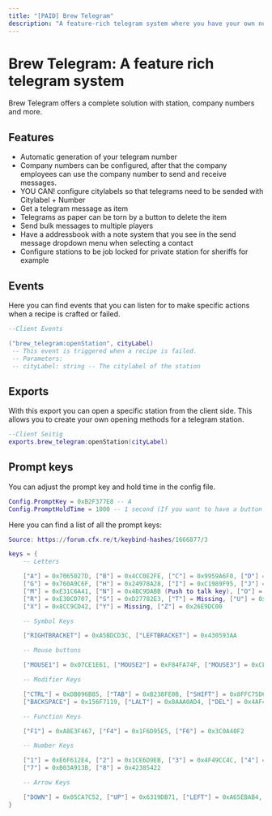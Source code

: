 ```yaml
---
title: "[PAID] Brew Telegram"
description: "A feature-rich telegram system where you have your own number to send and receive messages. Company numbers can also be configured."
---
```


# Brew Telegram: A feature rich telegram system

Brew Telegram offers a complete solution with station, company numbers and more.


## Features

- Automatic generation of your telegram number
- Company numbers can be configured, after that the company employees can use the company number to send and receive messages.
- YOU CAN! configure citylabels so that telegrams need to be sended with Citylabel + Number
- Get a telegram message as item
- Telegrams as paper can be torn by a button to delete the item
- Send bulk messages to multiple players
- Have a addressbook with a note system that you see in the send message dropdown menu when selecting a contact
- Configure stations to be job locked for private station for sheriffs for example

## Events

Here you can find events that you can listen for to make specific actions when a recipe is crafted or failed.
```lua
--Client Events

("brew_telegram:openStation", cityLabel)
 -- This event is triggered when a recipe is failed.
 -- Parameters:
 -- cityLabel: string -- The citylabel of the station


```

## Exports

With this export you can open a specific station from the client side. This allows you to create your own opening methods for a telegram station.
```lua
--Client Seitig
exports.brew_telegram:openStation(cityLabel)
```

## Prompt keys

You can adjust the prompt key and hold time in the config file.

```lua
Config.PromptKey = 0xB2F377E8 -- A
Config.PromptHoldTime = 1000 -- 1 second (If you want to have a button and not a hold event, set this to 0)
```

Here you can find a list of all the prompt keys:

```lua
Source: https://forum.cfx.re/t/keybind-hashes/1666877/3

keys = {
    -- Letters

    ["A"] = 0x7065027D, ["B"] = 0x4CC0E2FE, ["C"] = 0x9959A6F0, ["D"] = 0xB4E465B4, ["E"] = 0xCEFD9220, ["F"] = 0xB2F377E8,
    ["G"] = 0x760A9C6F, ["H"] = 0x24978A28, ["I"] = 0xC1989F95, ["J"] = 0xF3830D8E, ["K"] = Missing, ["L"] = 0x80F28E95,
    ["M"] = 0xE31C6A41, ["N"] = 0x4BC9DABB (Push to talk key), ["O"] = 0xF1301666, ["P"] = 0xD82E0BD2, ["Q"] = 0xDE794E3E,
    ["R"] = 0xE30CD707, ["S"] = 0xD27782E3, ["T"] = Missing, ["U"] = 0xD8F73058, ["V"] = 0x7F8D09B8, ["W"] = 0x8FD015D8,
    ["X"] = 0x8CC9CD42, ["Y"] = Missing, ["Z"] = 0x26E9DC00

    -- Symbol Keys

    ["RIGHTBRACKET"] = 0xA5BDCD3C, ["LEFTBRACKET"] = 0x430593AA

    -- Mouse buttons

    ["MOUSE1"] = 0x07CE1E61, ["MOUSE2"] = 0xF84FA74F, ["MOUSE3"] = 0xCEE12B50, ["MWUP"] = 0x3076E97C

    -- Modifier Keys

    ["CTRL"] = 0xDB096B85, ["TAB"] = 0xB238FE0B, ["SHIFT"] = 0x8FFC75D6, ["SPACEBAR"] = 0xD9D0E1C0, ["ENTER"] = 0xC7B5340A,
    ["BACKSPACE"] = 0x156F7119, ["LALT"] = 0x8AAA0AD4, ["DEL"] = 0x4AF4D473, ["PGUP"] = 0x446258B6, ["PGDN"] = 0x3C3DD371,

    -- Function Keys

    ["F1"] = 0xA8E3F467, ["F4"] = 0x1F6D95E5, ["F6"] = 0x3C0A40F2

    -- Number Keys

    ["1"] = 0xE6F612E4, ["2"] = 0x1CE6D9EB, ["3"] = 0x4F49CC4C, ["4"] = 0x8F9F9E58, ["5"] = 0xAB62E997, ["6"] = 0xA1FDE2A6,
    ["7"] = 0xB03A913B, ["8"] = 0x42385422

    -- Arrow Keys

    ["DOWN"] = 0x05CA7C52, ["UP"] = 0x6319DB71, ["LEFT"] = 0xA65EBAB4, ["RIGHT"] = 0xDEB34313,
}
```
